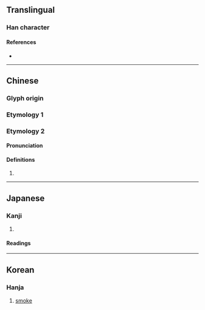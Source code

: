 {{also|煙|菸}}
{{character info}}
==Translingual==
{{CJKV-forms|煙|烟|煙|煙}}

===Han character===
{{Han char|rn=86|rad=火|as=06|sn=10|four=|canj=FWK|ids=⿰火因}}

====References====
* {{Han ref|kx=0671.040|dkj=19022|dj=1080.030|hdz=32199.120|uh=70DF|ud=28895}}

----

==Chinese==

===Glyph origin===
{{Han etyl}}

===Etymology 1===
{{zh-see|煙|sv}}

===Etymology 2===

====Pronunciation====
{{zh-pron
|m=yīn
|c=
|mc=1
|oc=n,2
|cat=
}}

====Definitions====
{{zh-hanzi}}

# {{zh-only|烟熅||烟烟熅熅}}

----

==Japanese==

===Kanji===
{{ja-kanji|grade=|rs=火06}}

# {{alternative form of|ja|煙}}

====Readings====
{{ja-readings|goon=えん|kanon=えん|kun=けむ-い,けむ-り,けむり-,けむ-る}}

----

==Korean==

===Hanja===
{{ko-hanja|hangeul=연|eumhun=|rv=yeon|mr=yŏn|y=yen}}

# [[smoke]]